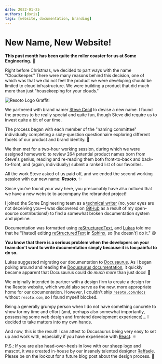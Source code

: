 ```yaml
---
date: 2022-01-25
authors: [doris]
tags: [website, documentation, branding]
---
```


# New Name, New Website!

**This past month has been quite the roller coaster for us at Some Engineering.** 🎢

Right before Christmas, we decided to part ways with the name "Cloudkeeper." There were many reasons behind this decision, one of which was that we did not feel the product we were developing should be limited to cloud infrastructure. We were building a product that did much more than just "housekeeping for your clouds."

![Resoto Logo Graffiti](./img/banner.png)

<!--truncate-->

We partnered with brand namer [Steve Cecil](http://wherewords.com) to devise a new name. I found the process to be really special and quite fun, though Steve did require us to invest quite a bit of our time.

The process began with each member of the "naming committee" individually completing a sixty-question questionnaire exploring different facets of our product and brand identity. 📝

We then met for a two-hour working session, during which we were assigned homework: to review 264 potential product names born from Steve's genius, reading and re-reading them both front-to-back and back-to-front, and (again, individually) submit a ranked list of our favorites.

All the work Steve asked of us paid off, and we ended the second working session with our new name: **_Resoto_**. ✨

Since you've found your way here, you presumably have also noticed that we have a new website to accompany the rebranded project!

I joined the Some Engineering team as a [technical writer](https://github.com/lloesche/valheim-server-docker/issues/423) (no, your eyes are not deceiving you—I was discovered on [GitHub](https://github.com) as a result of my open-source contributions!) to find a somewhat broken documentation system and pipeline.

Documentation was formatted using [reStructuredText](https://sphinx-doc.org/en/master/usage/restructuredtext/basics.html), and [Lukas](https://github.com/lloesche) told me that he "\[hated\] editing [reStructuredText](https://www.sphinx-doc.org/en/master/usage/restructuredtext/basics.html) in [Sphinx](https://sphinx-doc.org), so \[he doesn't\] do it." 😅

**You know that there is a serious problem when the developers on your team don't want to write documentation simply because it is too painful to do so.**

Lukas suggested migrating our documentation to [Docusaurus](https://docusaurus.io). As I began poking around and reading the [Docusaurus documentation](https://docusaurus.io/docs), it quickly became apparent that Docusaurus could do _much more_ than just docs! 🦖

We originally intended to partner with a design firm to create a design for the Resoto website, which would also serve as the new, more appropriate home for our documentation. However, I couldn't ship [`resoto.com/docs`](/docs) without `resoto.com`, so I found myself blocked.

Being a generally grumpy person when I do not have something concrete to show for my time and effort (and, perhaps also somewhat importantly, possessing some web design and frontend development experience)… I decided to take matters into my own hands.

And now, this is the result! I can attest to Docusaurus being very easy to set up and work with, especially if you have experience with [React](https://reactjs.org). ⚛️

P.S.: If you are also head-over-heels in love with our sheep logo and mascot, it was created in-house by our insanely talented designer [Raffaele](https://github.com/RPicster). Please be on the lookout for a future blog post about the design process. 🎨
